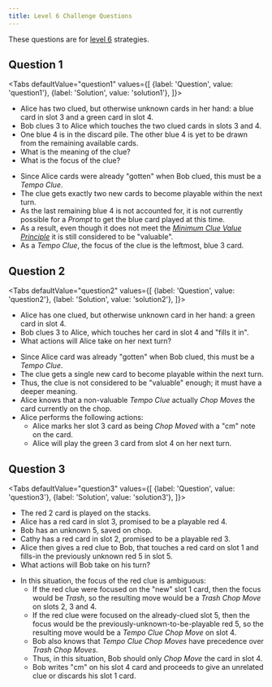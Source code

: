 ```yaml
---
title: Level 6 Challenge Questions
---
```




These questions are for [level 6](../level-6.mdx) strategies.

## Question 1

<Tabs
  defaultValue="question1"
  values={[
    {label: 'Question', value: 'question1'},
    {label: 'Solution', value: 'solution1'},
  ]}>
<TabItem value="question1">

- Alice has two clued, but otherwise unknown cards in her hand: a blue card in slot 3 and a green card in slot 4.
- Bob clues 3 to Alice which touches the two clued cards in slots 3 and 4.
- One blue 4 is in the discard pile. The other blue 4 is yet to be drawn from the remaining available cards.
- What is the meaning of the clue?
- What is the focus of the clue?

</TabItem>
<TabItem value="solution1">

- Since Alice cards were already "gotten" when Bob clued, this must be a _Tempo Clue_.
- The clue gets exactly two new cards to become playable within the next turn.
- As the last remaining blue 4 is not accounted for, it is not currently possible for a _Prompt_ to get the blue card played at this time.
- As a result, even though it does not meet the _[Minimum Clue Value Principle](../beginner/minimum-clue-value-principle)_ it is still considered to be "valuable".
- As a _Tempo Clue_, the focus of the clue is the leftmost, blue 3 card.

</TabItem>
</Tabs>

<Question1 />

## Question 2

<Tabs
  defaultValue="question2"
  values={[
    {label: 'Question', value: 'question2'},
    {label: 'Solution', value: 'solution2'},
  ]}>
<TabItem value="question2">

- Alice has one clued, but otherwise unknown card in her hand: a green card in slot 4.
- Bob clues 3 to Alice, which touches her card in slot 4 and "fills it in".
- What actions will Alice take on her next turn?

<Question2 />

</TabItem>
<TabItem value="solution2">

- Since Alice card was already "gotten" when Bob clued, this must be a _Tempo Clue_.
- The clue gets a single new card to become playable within the next turn.
- Thus, the clue is not considered to be "valuable" enough; it must have a deeper meaning.
- Alice knows that a non-valuable _Tempo Clue_ actually _Chop Moves_ the card currently on the chop.
- Alice performs the following actions:
  - Alice marks her slot 3 card as being _Chop Moved_ with a "cm" note on the card.
  - Alice will play the green 3 card from slot 4 on her next turn.

<Solution2 />

</TabItem>
</Tabs>

## Question 3

<Tabs
  defaultValue="question3"
  values={[
    {label: 'Question', value: 'question3'},
    {label: 'Solution', value: 'solution3'},
  ]}>
<TabItem value="question3">

- The red 2 card is played on the stacks.
- Alice has a red card in slot 3, promised to be a playable red 4.
- Bob has an unknown 5, saved on chop.
- Cathy has a red card in slot 2, promised to be a playable red 3.
- Alice then gives a red clue to Bob, that touches a red card on slot 1 and fills-in the previously unknown red 5 in slot 5.
- What actions will Bob take on his turn?

<Question3 />

</TabItem>
<TabItem value="solution3">

- In this situation, the focus of the red clue is ambiguous:
  - If the red clue were focused on the "new" slot 1 card, then the focus would be _Trash_, so the resulting move would be a _Trash Chop Move_ on slots 2, 3 and 4.
  - If the red clue were focused on the already-clued slot 5, then the focus would be the previously-unknown-to-be-playable red 5, so the resulting move would be a _Tempo Clue Chop Move_ on slot 4.
  - Bob also knows that _Tempo Clue Chop Moves_ have precedence over _Trash Chop Moves_.
  - Thus, in this situation, Bob should only _Chop Move_ the card in slot 4.
  - Bob writes "cm" on his slot 4 card and proceeds to give an unrelated clue or discards his slot 1 card.

<Solution3 />

</TabItem>
</Tabs>
